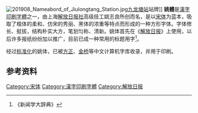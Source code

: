 {{Infobox font
| name = 姚体
| image = [[File:Yaotif.svg|100px]]
| style = [[衬线体|衬线体]]
| classifications =
| releasedate = 
| creator = 姚志良
| foundry = [[方正集团|方正]]、[[金桥|金桥]]
| commissioned_by =
| sample =
}}
[[File:201908_Nameabord_of_Jiulongtang_Station.jpg|thumb]][[九龙塘站_(贵州)|九龙塘站]]站牌]]
'''姚體'''是[[漢字|漢字]][[印刷體|印刷字體]]之一，由上海[[解放日报|解放日报社]]高级技工姚志良所创而名，是以[[宋体|宋体]]为蓝本，吸取了楷体的柔和、仿宋的秀丽、黑体的浓重等特点而形成的一种方形字体。字体修长、挺拔，结构朴实大方，笔划匀称、清新。姚体首先在《[[解放日报|解放日报]]》上使用，以后许多报纸纷纷加以推广，目前已成一种常用的标题用字<ref>《新闻学大辞典》</ref>。

经过[[标准化|标准化]]的姚体，已被[[方正集团|方正]]、[[金桥|金桥]]等中文计算机字库收录，并用于印刷。

== 参考资料 ==
{{reflist}}

{{中国文化小作品}}

[[Category:宋体|Category:宋体]]
[[Category:漢字印刷字體|Category:漢字印刷字體]]
[[Category:解放日报|Category:解放日报]]